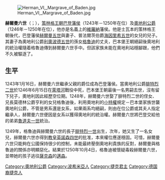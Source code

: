{{refimprove|time=2015-01-22T16:34:20+00:00}}
[[File:Herman_VI,_Margrave_of_Baden.jpg|thumb]]

'''赫爾曼六世'''（{{lang-de|Hermann VI}}；{{bd|約1226年||1250年|10月4日}}），[[策林格王朝|策林格王朝]][[巴登統治者列表|巴登藩侯]]（1243年－1250年在位）及[[奧地利公爵|奧地利公爵]]（1246年－1250年在位），他亦是名義上的[[維羅納|維羅納]]藩侯。他是士瓦本的策林格王朝後代，巴登藩侯[[赫爾曼五世_(巴登)|赫爾曼五世]]與妻子、普法爾茨伯爵[[海因里希五世_(普法爾茨)|海因里希五世]]的女兒的兒子。其妻子為奧地利公爵[[利奧波德五世_(奧地利)|利奧波德五世]]的孫女[[奧地利的格魯迪|格魯迪]]的丈夫，巴本堡王朝絕嗣後奧地利的統治權隨着格魯迪傳到赫爾曼六世手中。但該家族未能在奧地利站穩腳跟，他們不久被驅逐了。

==生平==
1243年1月16日，赫爾曼六世繼承父親的爵位成為巴登藩侯。當奧地利公爵[[腓特烈二世_(奧地利)|腓特烈二世]]於1246年6月15日在[[萊塔河|萊塔河]]戰役中死，巴本堡王朝最後一名男嗣去世，沒有留下兒子，奧地利因此經歷空位期。1248年，赫爾曼六世娶了腓特烈二世的侄女、兄長莫德林公爵亨利的女兒格魯迪後，利用奧地利的[[小特權|小特權]]規定－巴本堡家族世襲奧地利公爵，不管是男系還是女系，如果兩系均絕嗣，則由在位公爵或其夫人指定繼承人，赫爾曼六世便因是女系以獲得奧地利的統治權。赫爾曼六世將巴登交給他的弟弟[[魯道夫一世_(巴登)|魯道夫一世]]統治。

1249年，格魯迪與赫爾曼六世的長子[[腓特烈一世_(巴登)|腓特烈一世]]出生，次年，她又生了一名女兒，赫爾曼六世亦得到[[教皇|教皇]][[英諾森四世|英諾森四世]]的批准，本來權位應遂穩固。可惜，赫爾曼六世只能夠在公國保持很少的控制，未能最終壓倒奧地利貴族的反對，赫爾曼與格魯迪的關係亦明顯惡化。結果於1250年10月4日，格魯迪被懷疑毒殺赫爾曼六世，並帶她的孩子逃往[[薩克森|薩克森]]的[[邁森|邁森]]。

{{s-start}}
{{s-hou|[[策林格王朝|策林格王朝]]||約1226年|1250年|10月4日}}
{{s-reg}}
{{s-bef|before=[[腓特烈二世_(奧地利)|腓特烈二世]]}}
{{s-ttl|title=[[奥地利统治者列表|奥地利公爵及施蒂里亞公爵]]|years=1248年－1250年}}
{{s-aft|after=[[腓特烈一世_(巴登)|腓特烈一世]]|rows=2}}
{{s-bef|before=[[赫爾曼五世_(巴登)|赫爾曼五世]]}}
{{s-ttl|title=[[巴登統治者列表|巴登藩侯]]|years=1243年－1250年}}
{{end}}

{{Authority control}}
[[Category:奧地利公爵|Category:奧地利公爵]]
[[Category:波希米亞人|Category:波希米亞人]]
[[Category:捷克君主|Category:捷克君主]]
[[Category:德国裔捷克人|Category:德国裔捷克人]]